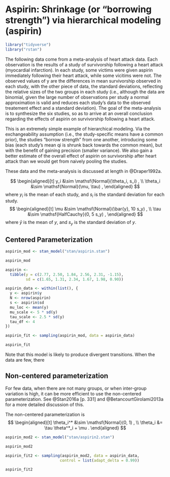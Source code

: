# Aspirin: Shrinkage (or "borrowing strength") via hierarchical modeling (aspirin)

```r
library("tidyverse")
library("rstan")
```


The following data come from a meta-analysis of heart attack data.  Each observation is the results of a study of survivorship following a heart attack (myocardial infarction). In each study, some victims were given aspirin immediately following their heart attack, while some vicitims were not.  The observed values of y are the differences in mean survivorship observed in each study, with the other piece of data, the standard deviations, reflecting the relative sizes of the two groups in each study (i.e., although the data are binomial, given the large number of observations per study a normal approximation is valid and reduces each study's data to the observed treatement effect and a standard deviation).  The goal of the meta-analysis is to synthesize the six studies, so as to arrive at an overall conclusion regarding the effects of aspirin on survivorship following a heart attack.

This is an extremely simple example of hierarchical modeling.  Via the exchangeability assumption (i.e., the study-specific means have a common prior), the studies "borrow strength" from one another, introducing some bias (each study's mean qi is shrunk back towards the common mean), but with the benefit of gaining precision (smaller variance).  We also gain a better estimate of the overall effect of aspirin on survivorship after heart attack than we would get from naively pooling the studies.

These data and the meta-analysis is discussed at length in @Draper1992a.

$$
\begin{aligned}[t]
y_i &\sim \mathsf{Normal}(\theta_i, s_i) , \\
\theta_i &\sim \mathsf{Normal}(\mu, \tau) ,
\end{aligned}
$$
where $y_i$ is the mean of each study, and $s_i$ is the
standard deviation for each study.
$$
\begin{aligned}[t]
\mu &\sim \mathsf{Normal}(\bar{y}, 10 s_y) , \\
\tau &\sim \mathsf{HalfCauchy}(0, 5 s_y) ,
\end{aligned}
$$
where $\bar{y}$ is the mean of $y$, and $s_y$ is the standard deviation of $y$.

## Centered Parameterization

```r
aspirin_mod <- stan_model("stan/aspirin.stan")
```

```r
aspirin_mod
```

```r
aspirin <- 
  tibble(y = c(2.77, 2.50, 1.84, 2.56, 2.31, -1.15),
         sd = c(1.65, 1.31, 2.34, 1.67, 1.98, 0.90))
```

```r
aspirin_data <- within(list(), {
  y <- aspirin$y
  N <- nrow(aspirin)
  s <- aspirin$sd
  mu_loc <- mean(y)
  mu_scale <- 5 * sd(y)
  tau_scale <- 2.5 * sd(y)
  tau_df <- 4
})
```


```r
aspirin_fit <- sampling(aspirin_mod, data = aspirin_data)
```
```r
aspirin_fit
```


Note that this model is likely to produce divergent transitions.
When the data are few, there 


## Non-centered parameterization

For few data, when there are not many groups, or when inter-group variation is high, it can be more efficient to use the non-centered parameterization. See @Stan2016a [p. 331] and @BetancourtGirolami2013a for a more detailed discussion of this.

The non-centered parameterization is
$$
\begin{aligned}[t]
\theta_i^* &\sim \mathsf{Normal}(0, 1) , \\
\theta_i &= \tau \theta^*_i + \mu .
\end{aligned}
$$

```r
aspirin_mod2 <- stan_model("stan/aspirin2.stan")
```

```r
aspirin_mod2
```

```r
aspirin_fit2 <- sampling(aspirin_mod2, data = aspirin_data,
                        control = list(adapt_delta = 0.99))
```
```r
aspirin_fit2
```

